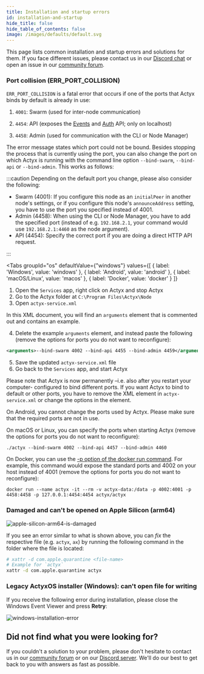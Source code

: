 ```yaml
---
title: Installation and startup errors
id: installation-and-startup
hide_title: false
hide_table_of_contents: false
image: /images/defaults/default.svg
---
```


This page lists common installation and startup errors and solutions for them. If you face different issues, please contact us in our [Discord chat](https://discord.gg/262yJhc) or open an issue in our [community forum](https://groups.google.com/a/actyx.io/g/developers/).

### Port collision (ERR_PORT_COLLISION)

`ERR_PORT_COLLISION` is a fatal error that occurs if one of the ports that Actyx binds by default is already in use:

1. `4001`: Swarm (used for inter-node communication)

2. `4454`: API (exposes the [Events](../../reference/events-api.mdx) and [Auth](../../reference/auth-api.mdx) API; only on localhost)

3. `4458`: Admin (used for communication with the CLI or Node Manager)

The error message states which port could not be bound.
Besides stopping the process that is currently using the port, you can also change the port on which Actyx is running with the command line option `--bind-swarm`, `--bind-api` or `--bind-admin`.
This works as follows:

:::caution
Depending on the default port you change, please also consider the following:

- Swarm (4001): If you configure this node as an `initialPeer` in another node's settings, or if you configure this node's `announceAddress` setting, you have to use the port you specified instead of 4001.
- Admin (4458): When using the CLI or Node Manager, you have to add the specified port (instead of e.g. `192.168.2.1`, your command would use `192.168.2.1:4460` as the node argument).
- API (4454): Specify the correct port if you are doing a direct HTTP API request.

:::


<Tabs
  groupId="os"
  defaultValue={"windows"}
  values={[
    { label: 'Windows', value: 'windows' },
    { label: 'Android', value: 'android' },
    { label: 'macOS/Linux', value: 'macos' },
    { label: 'Docker', value: 'docker' }
  ]}
>

<TabItem value="windows">

1. Open the `Services` app, right click on Actyx and stop Actyx
2. Go to the Actyx folder at `C:\Program Files\Actyx\Node`
3. Open `actyx-service.xml`

In this XML document, you will find an `arguments` element that is commented out and contains an example.

4. Delete the example `arguments` element, and instead paste the following (remove the options for ports you do not want to reconfigure):

```xml
<arguments>--bind-swarm 4002 --bind-api 4455 --bind-admin 4459</arguments>
```

5. Save the updated `actyx-service.xml` file
6. Go back to the `Services` app, and start Actyx

Please note that Actyx is now permanently –i.e. also after you restart your computer- configured to bind different ports. If you want Actyx to bind to default or other ports, you have to remove the XML element in `actyx-service.xml` or change the options in the element.

</TabItem>
<TabItem value="android">

On Android, you cannot change the ports used by Actyx. Please make sure that the required ports are not in use.

</TabItem>
<TabItem value="macos">

On macOS or Linux, you can specify the ports when starting Actyx (remove the options for ports you do not want to reconfigure):

```text
./actyx --bind-swarm 4002 --bind-api 4457 --bind-admin 4460
```

</TabItem>
<TabItem value="docker">

On Docker, you can use the [-p option of the docker run command](https://docs.docker.com/engine/reference/run/#expose-incoming-ports). For example, this command would expose the standard ports and 4002 on your host instead of 4001 (remove the options for ports you do not want to reconfigure):

```text
docker run --name actyx -it --rm -v actyx-data:/data -p 4002:4001 -p 4458:4458 -p 127.0.0.1:4454:4454 actyx/actyx
```

</TabItem>
</Tabs>

### Damaged and can't be opened on Apple Silicon (arm64)

![apple-silicon-arm64-is-damaged](/images/how-to/troubleshooting/apple-silicon-amd64-is-damaged.png)

If you see an error similar to what is shown above, you can _fix_ the respective file (e.g. `actyx`, `ax`) by running the following command in the folder where the file is located:

```bash
# xattr -d com.apple.quarantine <file-name>
# Example for `actyx`
xattr -d com.apple.quarantine actyx
```

### Legacy ActyxOS installer (Windows): can't open file for writing

If you receive the following error during installation, please close the Windows Event Viewer and press **Retry**:

![windows-installation-error](/images/how-to/local-development/windows-installation-error.png)

## Did not find what you were looking for?

If you couldn't a solution to your problem, please don't hesitate to contact us in our [community forum](https://groups.google.com/a/actyx.io/g/developers) or on our [Discord server](https://discord.gg/262yJhc). We'll do our best to get back to you with answers as fast as possible.
